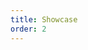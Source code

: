 ```yaml
---
title: Showcase
order: 2
---
```



<Playground system="eu" selectedKind="blockquote" selectedStory="default">
  <Blockquote
    author="President Juncker"
    citation="An interconnected grid will help deliver the ultimate goal of the Energy Union, to ensure affordable, secure and sustainable energy, and also growth across the EU."
  />
</Playground>
